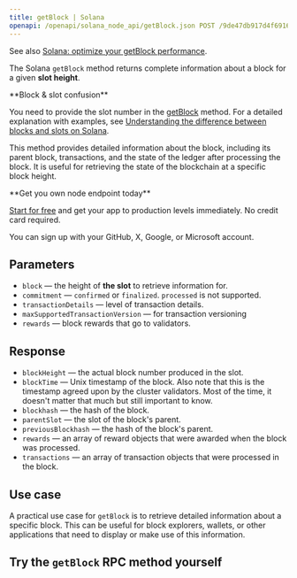---
title: getBlock | Solana
openapi: /openapi/solana_node_api/getBlock.json POST /9de47db917d4f69168e3fed02217d15b
---

See also [Solana: optimize your getBlock performance](/docs/solana-optimize-your-getblock-performance).

The Solana `getBlock` method returns complete information about a block for a given **slot height**.

<Note>
**Block & slot confusion**

You need to provide the slot number in the [getBlock](/api-reference/solana_node_api/getBlocks) method. For a detailed explanation with examples, see [Understanding the difference between blocks and slots on Solana](/docs/understanding-the-difference-between-blocks-and-slots-on-solana).
</Note>


This method provides detailed information about the block, including its parent block, transactions, and the state of the ledger after processing the block. It is useful for retrieving the state of the blockchain at a specific block height.

<Check>
**Get you own node endpoint today**

[Start for free](https://console.chainstack.com/) and get your app to production levels immediately. No credit card required.

You can sign up with your GitHub, X, Google, or Microsoft account.
</Check>


## Parameters

* `block` — the height of **the slot** to retrieve information for.
* `commitment` — `confirmed` or `finalized`. `processed` is not supported.
* `transactionDetails` — level of transaction details.
* `maxSupportedTransactionVersion` — for transaction versioning
* `rewards` — block rewards that go to validators.

## Response

* `blockHeight` — the actual block number produced in the slot.
* `blockTime` — Unix timestamp of the block. Also note that this is the timestamp agreed upon by the cluster validators. Most of the time, it doesn't matter that much but still important to know.
* `blockhash` — the hash of the block.
* `parentSlot` — the slot of the block's parent.
* `previousBlockhash` — the hash of the block's parent.
* `rewards` — an array of reward objects that were awarded when the block was processed.
* `transactions` — an array of transaction objects that were processed in the block.

## Use case

A practical use case for `getBlock` is to retrieve detailed information about a specific block. This can be useful for block explorers, wallets, or other applications that need to display or make use of this information.

## Try the `getBlock` RPC method yourself